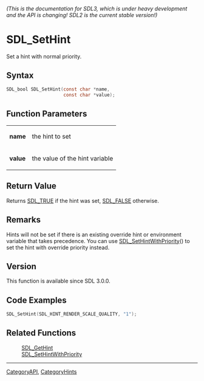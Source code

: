 ====== (This is the documentation for SDL3, which is under heavy development and the API is changing! SDL2 is the current stable version!) ======
= SDL_SetHint =

Set a hint with normal priority.

== Syntax ==

<syntaxhighlight lang='c'>
SDL_bool SDL_SetHint(const char *name,
                     const char *value);
</syntaxhighlight>

== Function Parameters ==

{|
|'''name'''
|the hint to set
|-
|'''value'''
|the value of the hint variable
|}

== Return Value ==

Returns [[SDL_TRUE]] if the hint was set, [[SDL_FALSE]] otherwise.

== Remarks ==

Hints will not be set if there is an existing override hint or environment
variable that takes precedence. You can use [[SDL_SetHintWithPriority]]()
to set the hint with override priority instead.

== Version ==

This function is available since SDL 3.0.0.

== Code Examples ==

<syntaxhighlight lang='c++'>
SDL_SetHint(SDL_HINT_RENDER_SCALE_QUALITY, "1");
</syntaxhighlight>

== Related Functions ==

:[[SDL_GetHint]]
:[[SDL_SetHintWithPriority]]

----
[[CategoryAPI]], [[CategoryHints]]


